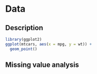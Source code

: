 # Data

## Description
```r
library(ggplot2)
ggplot(mtcars, aes(x = mpg, y = wt)) +
  geom_point()
```



## Missing value analysis
